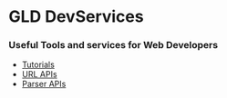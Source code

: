 # GLD DevServices
### Useful Tools and services for Web Developers

- [Tutorials](#Tutorials)
- [URL APIs](#URL-BasedAPIendpoints)
- [Parser APIs](#BodyParserAPIs)